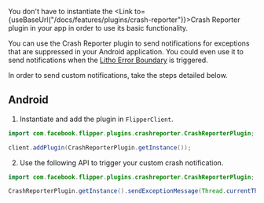 
You don't have to instantiate the <Link to={useBaseUrl("/docs/features/plugins/crash-reporter")}>Crash Reporter plugin</Link> in your app in order to use its basic functionality.

You can use the Crash Reporter plugin to send notifications for exceptions that are suppressed in your Android application.
You could even use it to send notifications when the [Litho Error Boundary](https://www.internalfb.com/intern/staticdocs/litho/docs/mainconcepts/use-error-boundary/) is triggered.

In order to send custom notifications, take the steps detailed below.

## Android

1. Instantiate and add the plugin in `FlipperClient`.

```java
import com.facebook.flipper.plugins.crashreporter.CrashReporterPlugin;

client.addPlugin(CrashReporterPlugin.getInstance());
```

2. Use the following API to trigger your custom crash notification.

```java
import com.facebook.flipper.plugins.crashreporter.CrashReporterPlugin;

CrashReporterPlugin.getInstance().sendExceptionMessage(Thread.currentThread(), error);
```
